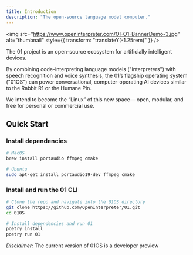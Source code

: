 ```yaml
---
title: Introduction
description: "The open-source language model computer."
---
```


<img
  src="https://www.openinterpreter.com/OI-O1-BannerDemo-3.jpg"
  alt="thumbnail"
  style={{ transform: "translateY(-1.25rem)" }}
/>

The 01 project is an open-source ecosystem for artificially intelligent devices.

By combining code-interpreting language models ("interpreters") with speech recognition and voice synthesis, the 01’s flagship operating system ("01OS") can power conversational, computer-operating AI devices similar to the Rabbit R1 or the Humane Pin.

We intend to become the “Linux” of this new space— open, modular, and free for personal or commercial use.

## Quick Start

### Install dependencies

```bash
# MacOS
brew install portaudio ffmpeg cmake

# Ubuntu
sudo apt-get install portaudio19-dev ffmpeg cmake
```

### Install and run the 01 CLI

```bash
# Clone the repo and navigate into the 01OS directory
git clone https://github.com/OpenInterpreter/01.git
cd 01OS

# Install dependencies and run 01
poetry install
poetry run 01
```

_Disclaimer:_ The current version of 01OS is a developer preview
